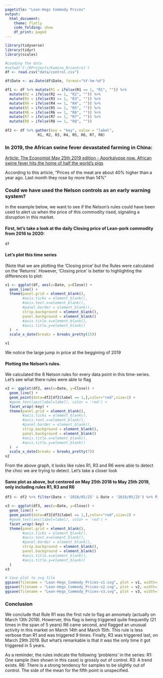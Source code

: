 ```yaml
---
pagetitle: "Lean-Hogs Commody Prices"
output: 
  html_document:
    theme: flatly
    code_folding: show
    df_print: paged
---
```


```r
library(tidyverse)
library(tidyr)
library(scales)

#Loading the data
#setwd('C:/RProjects/Kamino_R/control')
df <- read.csv("data/control.csv")

df$Date <- as.Date(df$Date, format="%Y-%m-%d")

df1 <- df %>% mutate(R1 = ifelse(R1 == 1, "R1", "")) %>% 
  mutate(R2 = ifelse(R2 == 1, "R2", "")) %>%
  mutate(R3 = ifelse(R3 == 1, "R3", "")) %>%
  mutate(R4 = ifelse(R4 == 1, "R4", "")) %>%
  mutate(R5 = ifelse(R5 == 1, "R5", "")) %>%
  mutate(R6 = ifelse(R6 == 1, "R6", "")) %>%
  mutate(R7 = ifelse(R7 == 1, "R7", "")) %>%
  mutate(R8 = ifelse(R8 == 1, "R8", ""))
  
df2 <- df %>% gather(key = "key", value = "label",
               R1, R2, R3, R4, R5, R6, R7, R8)

```


### In 2019, the African swine fever devastated farming in China:
<a href="https://www.economist.com/china/2019/05/25/aporkalypse-now">Article: The Economist May 25th 2019 edition - Aporkalypse now. African swine fever hits the home of half the world’s pigs</a>

<p>According to this article, "Prices of the meat are about 40% higher than a year ago. Last month they rose by more than 14%"</p>

### Could we have used the Nelson controls as an early warning system?

<p>in the example below, we want to see if the Nelson's rules could have been used to alert us when the price of this commodity rised, signaling a disruption in this market.</p>

#### First, let's take a look at the daily Closing price of Lean-pork commodity from 2016 to 2020:

```r

df

```


#### Let's plot this time series 
(Note that we are plotting the 'Closing price' but the Rules were calculated on the 'Returns'. However, 'Closing price' is better to highlighting the differences to plot:


```r

v1 <- ggplot(df, aes(x=Date, y=Close)) +
  geom_line() + 
  theme(panel.grid = element_blank(), 
        #axis.ticks = element_blank(), 
        #axis.text.x=element_blank(), 
        #panel.border = element_blank(),
        strip.background = element_blank(),
        panel.background = element_blank()
        #axis.title.x=element_blank(),
        #axis.title.y=element_blank()
  )  + 
  scale_x_date(breaks = breaks_pretty(15))

v1

```

<p>We notice the large jump in price at the beggining of 2019</p>

#### Plotting the Nelson's rules.

We calculated the 8 Netson rules for every data point in this time-series. Let's see what there rules were able to flag


```r

v2 <- ggplot(df2, aes(x=Date, y=Close)) +
  geom_line() +
  geom_point(data=df2[df2$label == 1,],color="red",size=1) +
  #geom_text(aes(label=label), color = 'red') +
  facet_wrap(~key) + 
  theme(panel.grid = element_blank(), 
        #axis.ticks = element_blank(), 
        #axis.text.x=element_blank(), 
        #panel.border = element_blank(),
        strip.background = element_blank(),
        panel.background = element_blank()
        #axis.title.x=element_blank(),
        #axis.title.y=element_blank()
  )  + 
  scale_x_date(breaks = breaks_pretty(7))
v2

```

From the above graph, it looks like rules R1, R3 and R6 were able to detect the choc we are trying to detect. Let's take a closer look

#### Same plot as above, but centered on May 25th 2018 to May 25th 2019, only including rules R1, R3 and R6

```r

df3 <- df2 %>% filter(Date > '2018/05/25' & Date < '2019/05/25') %>% filter(key == 'R1' | key == 'R3' | key == 'R6')

v3 <- ggplot(df3, aes(x=Date, y=Close)) +
  geom_line() +
  geom_point(data=df3[df3$label == 1,],color="red",size=2) +
  #geom_text(aes(label=label), color = 'red') +
  facet_wrap(~key) + 
  theme(panel.grid = element_blank(), 
        #axis.ticks = element_blank(), 
        #axis.text.x=element_blank(), 
        #panel.border = element_blank(),
        strip.background = element_blank(),
        panel.background = element_blank()
        #axis.title.x=element_blank(),
        #axis.title.y=element_blank()
  )
v3
```

```r

# Save plot to svg file
ggsave(filename = "Lean-Hogs_Commody_Prices-v1.svg", plot = v1, width=12, height=6)
ggsave(filename = "Lean-Hogs_Commody_Prices-v2.svg", plot = v2, width=12, height=6)
ggsave(filename = "Lean-Hogs_Commody_Prices-v3.svg", plot = v3, width=12, height=6)

```


### Conclusion

We conclude that Rule R1 was the first rule to flag an annomaly (actually on March 13th 2019). Howerver, this flag is being triggered quite frequently (21 times in the span of 5 years)
R6 came second, and flagged an unusual activity in this market on March 14th and March 15th. This rule is less verbose than R1 and was triggered 9 times.
Finally, R3 was triggered last, on March 29th 2019. But what's remarkable is that it was the only time it got triggered in 5 years.

As a reminder, the rules indicate the following 'problems' in the series:
R1: One sample (two shown in this case) is grossly out of control.
R3: A trend exists.
R6: There is a strong tendency for samples to be slightly out of control. The side of the mean for the fifth point is unspecified.